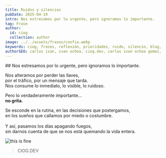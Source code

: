 ```yaml
---
title: Ruidos y silencios
pubDate: 2025-04-19
intro: Nos estresamos por lo urgente, pero ignoramos lo importante.
tag: Frase
author:
  id: ciog
  collection: author
image: ../../assets/frases/confia.webp
keywords: ciog, frases, reflexión, prioridades, ruido, silencio, blog, rutina, sentido
authorSEO: carlos ivan, ivan ochoa, ciog.dev, carlos ivan ochoa gomez, burnout, estrés, autocuidado, urgencia, introspección
---
```


<FraseButtons music="true" />

<div class="frase__container">
  ## Nos estresamos por lo urgente, pero ignoramos lo importante.

  Nos alteramos por perder las llaves, <br />
  por el tráfico, por un mensaje que tarda. <br />
  Nos consume lo inmediato, lo visible, lo ruidoso. <br />

  Pero lo verdaderamente importante… <br />
  **no grita.**

  Se esconde en la rutina, en las decisiones que postergamos, <br />
  en los sueños que callamos por miedo o costumbre. <br />   
  Y así, pasamos los días apagando fuegos, <br />
  sin darnos cuenta de que se nos está quemando la vida entera.

  <Image src="https://res.cloudinary.com/dx7uimym1/image/upload/v1745296908/this-is-fine_v4iwcm.webp" width={400} height={200} alt="this is fine"/>
</div>

> CIOG.DEV

<br />

<YoutubeVideo url="https://www.youtube.com/watch?v=y6R3XO5d4WM" />
